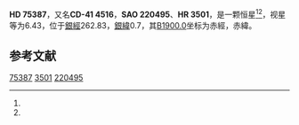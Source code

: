 {{Starbox begin
| name = HD 75387
}}
{{Starbox observe
| epoch = [[J2000.0|J2000.0]]
| constell = {{星座名待查}}<ref name=SIMBAD>{{cite web
 | url=http://simbad.u-strasbg.fr/simbad/sim-id?Ident=HR+3501
 | title =Pulsating variable Star
 | publisher=Centre de Données astronomiques de Strasbourg
 | work=SIMBAD
 | accessdate=2012-07-13}}</ref><ref name=DATA>{{cite web
 | url=http://vizier.u-strasbg.fr/viz-bin/VizieR-5?-out.add=.&-source=5050&-corr=PK=HR&-out.max=9999&HR=3501
 | title=VizieR Detailed Page
 | accessdate=2012-07-13
 | archive-date=2016-03-04
 | archive-url=https://web.archive.org/web/20160304142647/http://vizier.u-strasbg.fr/viz-bin/VizieR-5?-out.add=.&-source=5050&-corr=PK=HR&-out.max=9999&HR=3501
 | dead-url=no
 }}</ref>
| 星官 = 
| ra = {{RA|8|48|8.8}}<ref name=SIMBAD /><ref name=DATA />
| dec = {{DEC|-42|27|50}}<ref name=SIMBAD /><ref name=DATA />
| appmag_v = 6.43<ref name=SIMBAD /><ref name=DATA />
}}
{{Starbox character
| class = B2IV-V<ref name=SIMBAD /><ref name=DATA />
| b-v = -0.2<ref name=SIMBAD /><ref name=DATA />
| u-b = -0.77<ref name=SIMBAD /><ref name=DATA />
| r-i = <ref name=SIMBAD /><ref name=DATA />
| variable = 
}}
{{Starbox astrometry
| radial_v = -0.77
| prop_mo_ra = 30
| parallax = 
| p_error = 
}}
{{Starbox catalog
| names =CD-41 4516，[[SAO星表|SAO]] 220495，[[HD星表|HD]] 75387，[[HR星表|HR]] 3501}}
{{Starbox reference |Simbad=HR+3501}}
{{Starbox end}}

'''HD 75387'''，又名'''CD-41 4516'''，'''SAO 220495'''、'''HR 3501'''，是一颗恒星<ref name=SIMBAD /><ref name=DATA />，视星等为6.43，位于[[銀道座標系|銀經]]262.83，[[銀道座標系|銀緯]]0.7，其[[B1900.0|B1900.0]]坐标为赤經{{RA|8|44|32.4}}，赤緯{{DEC|-42|0.7|38}}。

== 参考文献 ==
{{reflist}}

{{star-stub}}

[[Category:HD和HDE天體|75387]]
[[Category:HR天體|3501]]
[[Category:SAO天體|220495]]